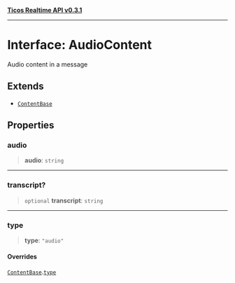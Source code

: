 [**Ticos Realtime API v0.3.1**](../index.mdx)

***

# Interface: AudioContent

Audio content in a message

## Extends

- [`ContentBase`](ContentBase.mdx)

## Properties

### audio

> **audio**: `string`

***

### transcript?

> `optional` **transcript**: `string`

***

### type

> **type**: `"audio"`

#### Overrides

[`ContentBase`](ContentBase.mdx).[`type`](ContentBase.mdx#type)
